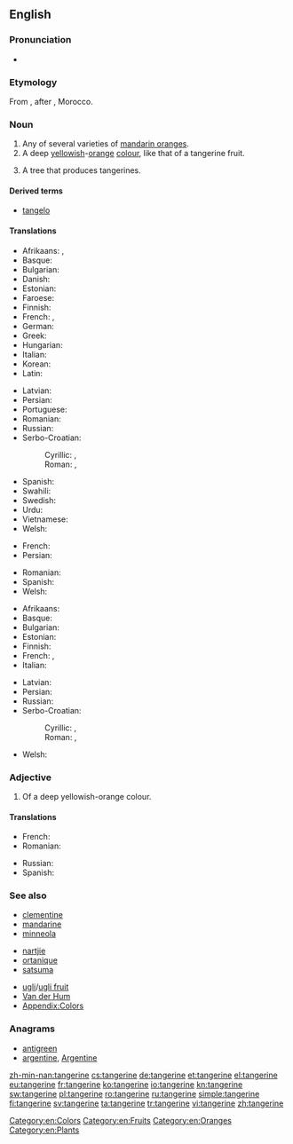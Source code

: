 {{also|Tangerine}}
==English==
{{wikipedia}}

===Pronunciation===
* {{IPA|/ˈtæn.dʒəˌɹin/|/ˈtæn.dʒɜɹˌin/}}

===Etymology===
From {{etyl|fr|en}} {{term|fr|Tanger|lang=fr}}, after {{w|Tangier}}, Morocco.

===Noun===
{{en-noun}}

# Any of several varieties of [[mandarin orange]]s.
# A deep [[yellow]]ish-[[orange]] [[colour]], like that of a tangerine fruit.
#: {{color panel|2=F28500}}
# A tree that produces tangerines.

====Derived terms====
* [[tangelo]]

====Translations====
{{trans-top|fruit}}
* Afrikaans: {{t+|af|nartjie}}, {{t+|af|mandaryn}}
* Basque: {{t+|eu|mandarina}}
* Bulgarian: {{t+|bg|мандарина|f}}
* Danish: {{t|da|mandarin|c}}
* Estonian: {{t|et|mandariin}}
* Faroese: {{t|fo|mandarin|f}}
* Finnish: {{t+|fi|mandariini}}
* French: {{t+|fr|tangerine|f}}, {{t+|fr|mandarine|f}}
* German: {{t+|de|Mandarine|f}}
* Greek: {{t+|el|μανταρίνι|n|tr=mantarίni}}
* Hungarian: {{t+|hu|mandarin}}
* Italian: {{t+|it|mandarino|m}}
* Korean: {{t+|ko|귤|tr=gyul|sc=Hang}}
* Latin: {{t|la|citrus tangerina|f}}
{{trans-mid}}
* Latvian: {{t|lv|mandarīns|m}}
* Persian: {{t+|fa|نارنگی|tr=nârengi}}
* Portuguese: {{t+|pt|tangerina|f}}
* Romanian: {{t|ro|tangerină|f}}
* Russian: {{t+|ru|мандарин|m|tr=mandarín}}
* Serbo-Croatian:
*: Cyrillic: {{t|sh|тангерина|f|sc=Cyrl}}, {{t|sh|мандарина|f|sc=Cyrl}}
*: Roman: {{t|sh|tangerina|f}}, {{t|sh|mandarina|f}}
* Spanish: {{t+|es|mandarina|f}}
* Swahili: {{t+|sw|chenza}}
* Swedish: {{t+|sv|tangerin|c}}
* Urdu: {{t|ur|طنجہ کا باشندہ|tr=tunja ka bashinda}}
* Vietnamese: {{t|vi|quýt|alt=quả quýt}}
* Welsh: {{t|cy|tanjerîn}}
{{trans-bottom}}

{{trans-top|colour}}
* French: {{t+|fr|mandarine}}
* Persian: {{t+|fa|نارنجی|tr=nârenji}}
{{trans-mid}}
* Romanian: {{t+|ro|portocaliu}}
* Spanish: {{t+|es|naranja|m}}
* Welsh: {{t|cy|tanjerîn}}
{{trans-bottom}}

{{trans-top|tree}}
* Afrikaans: {{t|af|nartjieboom}}
* Basque: {{t+|eu|mandarinondo}}
* Bulgarian: {{t+|bg|мандарина|f}}
* Estonian: {{t|et|mandariinipuu}}
* Finnish: {{t|fi|mandariinipuu}}
* French: {{t|fr|tangerinier|f}}, {{t+|fr|mandarinier|m}}
* Italian: {{t+|it|mandarino|m}}
{{trans-mid}}
* Latvian: {{t|lv|mandarīns|m}}
* Persian: {{t+|fa|نارنگی|tr=nârengi}}
* Russian: {{t+|ru|мандарин|m|tr=mandarín}}
* Serbo-Croatian:
*: Cyrillic: {{t|sh|тангерина|f|sc=Cyrl}}, {{t|sh|мандарина|f|sc=Cyrl}}
*: Roman: {{t|sh|tangerina|f}}, {{t|sh|mandarina|f}}
* Welsh: {{t|cy|tanjerîn}}
{{trans-bottom}}

===Adjective===
{{en-adj|?}}

# Of a deep yellowish-orange colour.

====Translations====
{{trans-top|colour}}
* French: {{t+|fr|mandarine}}
* Romanian: {{t+|ro|portocaliu}}
{{trans-mid}}
* Russian: {{t+|ru|мандариновый|tr=mandarínovyj}}
* Spanish: {{t+|es|anaranjado}}
{{trans-bottom}}

===See also===
{{top3}}
* [[clementine]]
* [[mandarine]]
* [[minneola]]
{{mid3}}
* [[nartjie]]
* [[ortanique]]
* [[satsuma]]
{{mid3}}
* [[ugli]]/[[ugli fruit]]
* [[Van der Hum]]
* [[Appendix:Colors]]
{{bottom}}

===Anagrams===
* [[antigreen#English|antigreen]]
* [[argentine#English|argentine]], [[Argentine#English|Argentine]]

[[Category:en:Colors]]
[[Category:en:Fruits]]
[[Category:en:Oranges]]
[[Category:en:Plants]]

[[zh-min-nan:tangerine]]
[[cs:tangerine]]
[[de:tangerine]]
[[et:tangerine]]
[[el:tangerine]]
[[eu:tangerine]]
[[fr:tangerine]]
[[ko:tangerine]]
[[io:tangerine]]
[[kn:tangerine]]
[[sw:tangerine]]
[[pl:tangerine]]
[[ro:tangerine]]
[[ru:tangerine]]
[[simple:tangerine]]
[[fi:tangerine]]
[[sv:tangerine]]
[[ta:tangerine]]
[[tr:tangerine]]
[[vi:tangerine]]
[[zh:tangerine]]